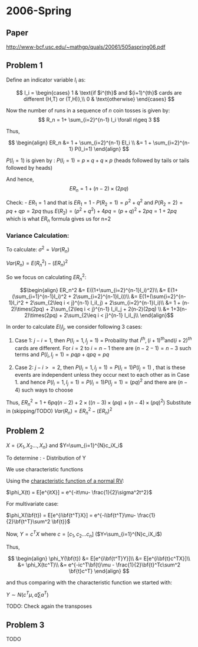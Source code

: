 # 2006-Spring

## Paper
[http://www-bcf.usc.edu/~mathgp/quals/20061/505aspring06.pdf](http://www-bcf.usc.edu/~mathgp/quals/20061/505aspring06.pdf)

## Problem 1

Define an indicator variable $I_i$ as:

$$
I_i = \begin{cases}
1 & \text{if $i^{th}$ and $(i+1)^{th}$ cards are different (H,T) or (T,H)},\\
0 & \text{otherwise}
\end{cases}
$$

Now the number of runs in a sequence of $n$ coin tosses is given by:
$$
R_n = 1+ \sum_{i=2}^{n-1} I_i \forall n\geq 3
$$


Thus, 

$$
\begin{align}
ER_n &= 1 + \sum_{i=2}^{n-1} EI_i \\
     &= 1 + \sum_{i=2}^{n-1} P(I_i=1)
\end{align}
$$

$P(I_i=1)$  is given by : $P(I_i=1)=p\times q + q \times p$
(heads followed by tails or tails followed by heads)


And hence, 
$$
ER_n = 1+(n-2) \times (2pq)
$$

Check:
- $ER_1 = 1$ and that is $ER_1=1$
- $P(R_2=1)=p^2 + q^2$ and $P(R_2=2)=pq+qp=2pq$ thus
$E(R_2)=(p^2+q^2)+4pq = (p+q)^2+2pq = 1+2pq$ which is what $ER_n$ formula gives us
for n=2


### Variance Calculation:

To calculate: $\sigma^2=Var(R_n)$

$Var(R_n) = E(R_n^2)-(ER_n)^2$


So we focus on calculating $ER_n^2$:

$$\begin{align}
ER_n^2 &= E((1+\sum_{i=2}^{n-1}I_i)^2)\\
 &= E(1+(\sum_{i=1}^{n-1}I_i)^2 + 2\sum_{i=2}^{n-1}I_i))\\
 &= E(1+(\sum{i=2}^{n-1}I_i^2 + 2\sum_{2\leq i < j}^{n-1} I_iI_j) + 2\sum_{i=2}^{n-1}I_i)\\
 &= 1 + (n-2)\times(2pq) + 2\sum_{2\leq i < j}^{n-1} I_iI_j + 2(n-2)(2pq) \\
 &= 1+3(n-2)\times(2pq) + 2\sum_{2\leq i < j}^{n-1} I_iI_j\\
\end{align}$$

In order to calculate $EI_iI_j$, we consider following 3 cases:

1. Case 1: $j-i=1$, then $P(I_i=1, I_j=1)$ = Probaility that $i^{th}, (i+1)^{th} \mathrm{and} (i+2)^{th}$ cards are different. For $i=2$ to $i={n-1}$
there are $(n-2-1)=n-3$ such terms and $P(I_i,I_j=1)= pqp+qpq=pq$

2. Case 2: $j-i>=2$, then $P(I_i=1,I_j=1) = P(I_i=1)P(I_j=1)$ , that is these events are independent unless they occur next to each other
as in Case 1. and hence $P(I_i=1,I_j=1)=P(I_i=1)P(I_j=1) = (pq)^2$ and there are $(n-4)$ such ways to choose

Thus,
$ER_n^2 = 1+6pq(n-2)+2\times((n-3)\times (pq)+(n-4)\times(pq)^2)$
Substitute in (skipping/TODO)
$Var(R_n) = ER_n^2-(ER_n)^2$

## Problem 2
$X = \{X_1,X_2 \dots, X_n \}$ and $Y=\sum_{i=1}^{N}c_iX_i$

To determine :
- Distribution of Y

We use characteristic functions

Using the [characteristic function of a normal RV](https://en.wikipedia.org/wiki/Normal_distribution#Fourier_transform_and_characteristic_function):

$\phi_X(t) = E[e^{itX}] = e^{-it\mu- \frac{1}{2}\sigma^2t^2}$

For multivariate case:

$\phi_X(\bf{t}) = E[e^{i\bf{t^T}X}] = e^{-i\bf{t^T}\mu- \frac{1}{2}\bf{t^T}\sum^2 \bf{t}}$


Now, $Y=c^TX$ where $c=[c_1,c_2 \dots c_n]$ ($Y=\sum_{i=1}^{N}c_iX_i$)

Thus,


$$
\begin{align}
\phi_Y(\bf{t}) &= E[e^{i\bf{t^T}Y}]\\
            &= E[e^{i\bf{t}c^TX}]\\
            &= \phi_X(tc^T)\\
            &=  e^{-ic^T\bf{t}\mu - \frac{1}{2}\bf{t}^Tc\sum^2 \bf{t}c^T}
\end{align}
$$

and thus comparing with the characteristic function we started with:

$Y \sim N(c^T\mu, a\sum a^T)$

TODO: Check again the transposes

## Problem 3
TODO

